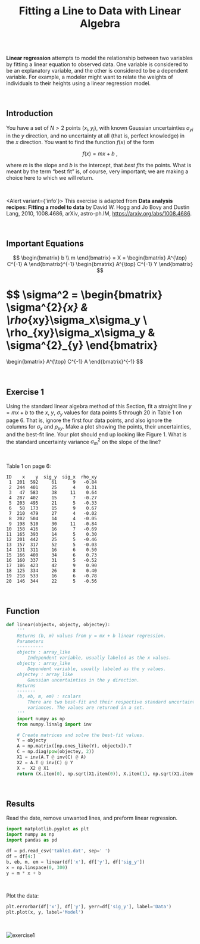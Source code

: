 

<h1 align="center" style={{marginTop: "2em"}}>Fitting a Line to Data with <b>Linear Algebra</b></h1>

<br/><br/>

**Linear regression** attempts to model the relationship between two variables by fitting a linear equation to observed data. One variable is considered to be an explanatory variable, and the other is considered to be a dependent variable. For example, a modeler might want to relate the weights of individuals to their heights using a linear regression model.

<br/>

## Introduction

You have a set of $N > 2$ points ($x_i, y_i)$, with known Gaussian uncertainties $\sigma_{yi}$ in the $y$ direction, and no uncertainty at all (that is, perfect knowledge) in the $x$ direction. You want to find the function $f(x)$ of the form

$$
f(x) = mx + b \ ,
$$

where $m$ is the slope and $b$ is the intercept, that *best fits* the points. What is meant by the term “best fit” is, of course, very important; we are making a choice here to which we will return.

<br/>

<Alert variant={'info'}>
    This exercise is adapted from <strong>Data analysis recipes: Fitting a model to data</strong> by David W. Hogg and Jo Bovy and Dustin Lang, 2010, 1008.4686, arXiv, astro-ph.IM, https://arxiv.org/abs/1008.4686.
</Alert>

<br/>

## Important Equations

$$
\begin{bmatrix}
   b \\
   m
\end{bmatrix}
= X =
\begin{bmatrix}
    A^{\top} C^{-1} A
\end{bmatrix}^{-1}
\begin{bmatrix}
    A^{\top} C^{-1} Y
\end{bmatrix}
$$

$$
\sigma^2 = 
\begin{bmatrix}
    \sigma^{2}_{x} & \rho_{xy}\sigma_x\sigma_y \\
    \rho_{xy}\sigma_x\sigma_y & \sigma^{2}_{y}
\end{bmatrix}
=
\begin{bmatrix}
    A^{\top} C^{-1} A
\end{bmatrix}^{-1}
$$


<br/>

## Exercise 1

Using the standard linear algebra method of this Section, fit a straight line $y = mx + b$ to the $x$, $y$, $\sigma_y$ values for data points 5 through 20 in Table 1 on page 6. That is, ignore the first four data points, and also ignore the columns for $\sigma_x$ and $\rho_{xy}$. Make a plot showing the points, their uncertainties, and the best-fit line. Your plot should end up looking like Figure 1. What is the standard uncertainty variance $\sigma^2_m$ on the slope of the line?

<br/>

Table 1 on page 6:
```
ID    x    y  sig_y  sig_x  rho_xy
 1  201  592     61      9   -0.84
 2  244  401     25      4    0.31
 3   47  583     38     11    0.64
 4  287  402     15      7   -0.27
 5  203  495     21      5   -0.33
 6   58  173     15      9    0.67
 7  210  479     27      4   -0.02
 8  202  504     14      4   -0.05
 9  198  510     30     11   -0.84
10  158  416     16      7   -0.69
11  165  393     14      5    0.30
12  201  442     25      5   -0.46
13  157  317     52      5   -0.03
14  131  311     16      6    0.50
15  166  400     34      6    0.73
16  160  337     31      5   -0.52
17  186  423     42      9    0.90
18  125  334     26      8    0.40
19  218  533     16      6   -0.78
20  146  344     22      5   -0.56
```

<br/>

## Function

```python
def linear(objectx, objecty, objectey):
    '''
    Returns (b, m) values from y = mx + b linear regression.
    Parameters
    ----------
    objectx : array_like
        Independent variable, usually labeled as the x values.
    objecty : array_like
        Dependent variable, usually labeled as the y values.
    objectey : array_like
        Gaussian uncertainties in the y direction.
    Returns
    -------
    (b, eb, m, em) : scalars
        There are two best-fit and their respective standard uncertainty
        variances. The values are returned in a set.
    '''
    import numpy as np
    from numpy.linalg import inv

    # Create matrices and solve the best-fit values.
    Y = objecty
    A = np.matrix([np.ones_like(Y), objectx]).T
    C = np.diag(pow(objectey, 2))
    X1 = inv(A.T @ inv(C) @ A)
    X2 = A.T @ inv(C) @ Y
    X =  X2 @ X1
    return (X.item(0), np.sqrt(X1.item(0)), X.item(1), np.sqrt(X1.item(3)))
```

<br/>

## Results

Read the date, remove unwanted lines, and preform linear regression.

```python
import matplotlib.pyplot as plt
import numpy as np
import pandas as pd

df = pd.read_csv('table1.dat', sep=' ')
df = df[4:]
b, eb, m, em = linear(df['x'], df['y'], df['sig_y'])
x = np.linspace(0, 300)
y = m * x + b
```

<br/>

Plot the data:

```python
plt.errorbar(df['x'], df['y'], yerr=df['sig_y'], label='Data')
plt.plot(x, y, label='Model')
```

<br/>

![exercise1](../../images/exercise1.png)
